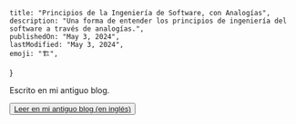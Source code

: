 	title: "Principios de la Ingeniería de Software, con Analogías",
	description: "Una forma de entender los principios de ingeniería del software a través de analogías.",
	publishedOn: "May 3, 2024",
	lastModified: "May 3, 2024",
	emoji: "🏗️",
}

<ArticleHeader title={metadata.title} date={metadata.publishedOn} />

Escrito en mi antiguo blog.

<Button>
	<a href="https://alowlevelbunker.blogspot.com/2024/02/software-engineering-principles-by.html"
		 target="_blank"
		 rel="noopener noreferrer"
	>
		Leer en mi antiguo blog (en inglés)
	</a>
</Button>